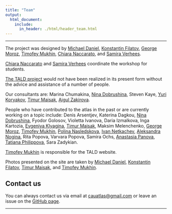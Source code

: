 ```yaml
---
title: "Team"
output:
  html_document:
    include:
      in_header: ./html/header_team.html
---
```


***

The project was designed by [Michael Daniel](https://www.hse.ru/en/staff/michael_daniel), [Konstantin Filatov](https://www.hse.ru/en/org/persons/190921062), [George Moroz](https://www.hse.ru/en/org/persons/103489498), [Timofey Mukhin](https://www.hse.ru/en/org/persons/208514310), [Chiara Naccarato](https://www.hse.ru/en/org/persons/224233250), and [Samira Verhees](https://www.hse.ru/en/staff/samiraverhees).

[Chiara Naccarato](https://www.hse.ru/en/org/persons/224233250) and [Samira Verhees](https://www.hse.ru/en/staff/samiraverhees) coordinate the workshop for students.

[The TALD project](https://ilcl.hse.ru/en/projects/) would not have been realized in its present form without the advice and assistance of a number of people.

Our consultants are: Marina Chumakina, [Nina Dobrushina](https://www.hse.ru/en/staff/dobrushina), Steven Kaye, [Yuri Koryakov](https://www.hse.ru/org/persons/318659932), [Timur Maisak](https://www.hse.ru/en/staff/maisak), [Aigul Zakirova](https://www.hse.ru/en/org/persons/190888832).

People who have contributed to the atlas in the past or are currently working on a topic include: Denis Arsentjev, Katerina Dagkou, [Nina Dobrushina](https://www.hse.ru/en/staff/dobrushina), Fyodor Golosov, Violetta Ivanova, Daria Izmalkova, Inga Kartozia, [Evgeniya Klyagina](https://www.hse.ru/org/persons/224839526), [Timur Maisak](https://www.hse.ru/en/staff/maisak), Maksim Melenchenko, [George Moroz](https://www.hse.ru/en/org/persons/103489498), [Timofey Mukhin](https://www.hse.ru/en/org/persons/208514310), [Polina Nasledskova](https://www.hse.ru/en/org/persons/190905106), [Ivan Netkachev](https://www.hse.ru/org/persons/190905500), [Aleksandra Nogina](https://www.hse.ru/org/persons/225564007), Rita Popova, Varvara Popova, Samira Ochs, [Anastasia Panova](https://www.hse.ru/en/staff/apanova), [Tatiana Philippova](https://www.hse.ru/en/org/persons/224290572), Sara Zadykian.

[Timofey Mukhin](language.html) is responsible for the TALD website.

Photos presented on the site are taken by [Michael Daniel](https://www.hse.ru/en/staff/michael_daniel), [Konstantin Filatov](https://www.hse.ru/en/org/persons/190921062), [Timur Maisak](https://www.hse.ru/en/staff/maisak), and [Timofey Mukhin](https://www.hse.ru/en/org/persons/208514310).

## Contact us

You can always contact us via email at <cauatlas@gmail.com> or leave an issue on the [GitHub page](https://github.com/LingConLab/TALD).

***